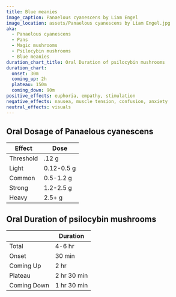 ```yaml
---
title: Blue meanies
image_caption: Panaelous cyanescens by Liam Engel
image_location: assets/Panaelous cyanescens by Liam Engel.jpg
aka:
  - Panaelous cyanescens
  - Pans
  - Magic mushrooms
  - Psilocybin mushrooms
  - Blue meanies
duration_chart_title: Oral Duration of psilocybin mushrooms
duration_chart:
  onset: 30m
  coming_up: 2h
  plateau: 150m
  coming_down: 90m
positive_effects: euphoria, empathy, stimulation
negative_effects: nausea, muscle tension, confusion, anxiety
neutral_effects: visuals
---
```


## Oral Dosage of Panaelous cyanescens
| Effect | Dose |
| --- | --- |
| Threshold | .12 g |
| Light | 0.12-0.5 g |
| Common | 0.5-1.2 g |
| Strong | 1.2-2.5 g |
| Heavy | 2.5+ g |

## Oral Duration of psilocybin mushrooms
|  | Duration |
| --- | --- |
| Total | 4-6 hr |
| Onset | 30 min |
| Coming Up | 2 hr |
| Plateau | 2 hr 30 min |
| Coming Down | 1 hr 30 min |





